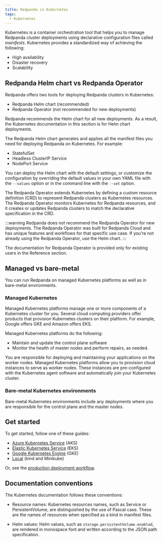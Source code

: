 ```yaml
---
title: Redpanda in Kubernetes
tags:
  - Kubernetes
---
```


<head>
    <meta name="title" content="Redpanda in Kubernetes | Redpanda Docs"/>
    <meta name="description" content="Learn about Redpanda in Kubernetes and the tools that are available."/>
</head>


Kubernetes is a container orchestration tool that helps you to manage Redpanda cluster deployments using declarative configuration files called _manifests_.
Kubernetes provides a standardized way of achieving the following:

- High availability 
- Disaster recovery
- Scalability

## Redpanda Helm chart vs Redpanda Operator

Redpanda offers two tools for deploying Redpanda clusters in Kubernetes:

- Redpanda Helm chart (recommended)
- Redpanda Operator (not recommended for new deployments)

Redpanda recommends the Helm chart for all new deployments.
As a result, the Kubernetes documentation in this section is for Helm chart deployments.

<Tabs groupId="kubernetes-tools">
<TabItem value="helm" label="Redpanda Helm chart" default>

The Redpanda Helm chart generates and applies all the manifest files you need for deploying Redpanda on Kubernetes. For example:

- StatefulSet
- Headless ClusterIP Service
- NodePort Service
 
You can deploy the Helm chart with the default settings, or customize the configuration by overriding the default values
in your own YAML file with the `--values` option or in the command line with the `--set` option.

</TabItem>

<TabItem value="operator" label="Redpanda Operator">

The Redpanda Operator extends Kubernetes by defining a custom resource definition (CRD) to represent Redpanda clusters as Kubernetes resources. The Redpanda Operator monitors Kubernetes for Redpanda resources, and it creates or updates Redpanda clusters to match the declarative specification in the CRD.

:::warning
Redpanda does not recommend the Redpanda Operator for new deployments. The Redpanda Operator was built for Redpanda Cloud and has unique features and workflows for that specific use case. If you're not already using the Redpanda Operator, use the Helm chart.
:::

The documentation for Redpanda Operator is provided only for existing users in the Reference section.

</TabItem>
</Tabs>

## Managed vs bare-metal

You can run Redpanda on managed Kubernetes platforms as well as in bare-metal environments.

### Managed Kubernetes

Managed Kubernetes platforms manage one or more components of a Kubernetes cluster for you.
Several cloud computing providers offer products that provision Kubernetes clusters on their platform.
For example, Google offers GKE and Amazon offers EKS.

Managed Kubernetes platforms do the following:

- Maintain and update the control plane software
- Monitor the health of master nodes and perform repairs, as needed.

You are responsible for deploying and maintaining your applications on the worker nodes.
Managed Kubernetes platforms allow you to provision cloud instances to serve as worker nodes.
These instances are pre-configured with the Kubernetes agent software and automatically join your Kubernetes cluster.

### Bare-metal Kubernetes environments

Bare-metal Kubernetes environments include any deployments where you are responsible for the control plane and the master nodes.

## Get started

To get started, follow one of these guides:

- [Azure Kubernetes Service](../aks-guide) (AKS)
- [Elastic Kubernetes Service](../eks-guide) (EKS)
- [Google Kubernetes Engine](../gke-guide) (GKE)
- [Local](../local-guide) (kind and Minikube)

Or, see the [production deployment workflow](../production-workflow).

## Documentation conventions

The Kubernetes documentation follows these conventions:

- Resource names: Kubernetes resources names, such as Service or PersistentVolume, are distinguished by the use of Pascal case. These are the names of resources when specified as a kind in manifest files.

- Helm values: Helm values, such as `storage.persistentVolume.enabled`, are rendered in monospace font and written according to the JSON path specification.



